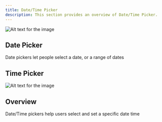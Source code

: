 ```yaml
---
title: Date/Time Picker
description: This section provides an overview of Date/Time Picker.
---
```


![Alt text for the image](https://gitlab.com/unaivan/assets/-/raw/master/energeek/design/mobile/datepicker.webp)

## Date Picker 

Date pickers let people select a date, or a range of dates


## Time Picker

![Alt text for the image](https://gitlab.com/unaivan/assets/-/raw/master/energeek/design/mobile/timepicker.webp)

## Overview

Date/Time pickers help users select and set a specific date time